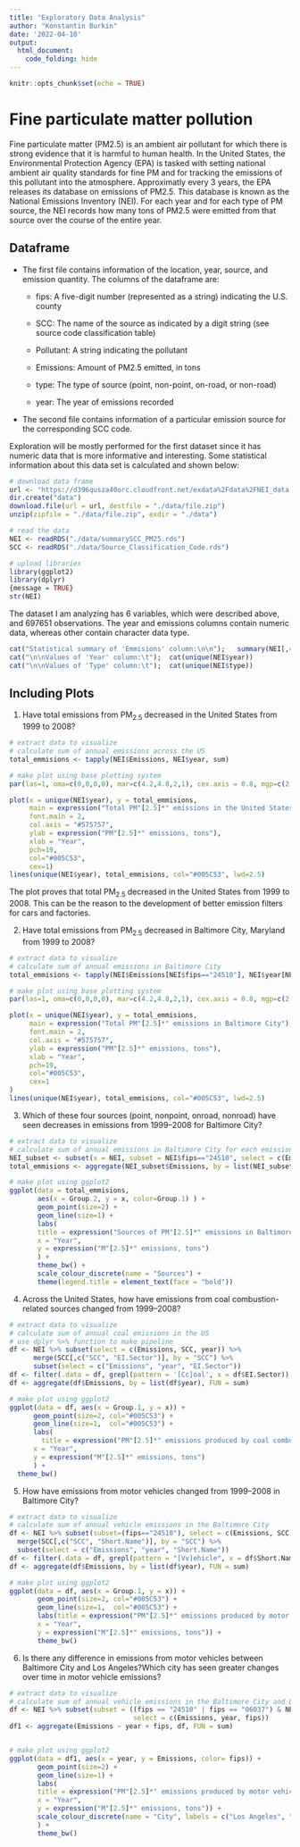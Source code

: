 ```yaml
---
title: "Exploratory Data Analysis"
author: "Konstantin Burkin"
date: '2022-04-10'
output:
  html_document:
    code_folding: hide
---
```


```r
knitr::opts_chunk$set(echo = TRUE)
```

# **Fine particulate matter pollution**

Fine particulate matter (PM2.5) is an ambient air pollutant for which there is strong evidence that it is harmful to human health. In the United States, the Environmental Protection Agency (EPA) is tasked with setting national ambient air quality standards for fine PM and for tracking the emissions of this pollutant into the atmosphere. Approximatly every 3 years, the EPA releases its database on emissions of PM2.5. This database is known as the National Emissions Inventory (NEI). For each year and for each type of PM source, the NEI records how many tons of PM2.5 were emitted from that source over the course of the entire year.

## Dataframe

-   The first file contains information of the location, year, source, and emission quantity. The columns of the dataframe are:

    -   fips: A five-digit number (represented as a string) indicating the U.S. county

    -   SCC: The name of the source as indicated by a digit string (see source code classification table)

    -   Pollutant: A string indicating the pollutant

    -   Emissions: Amount of PM2.5 emitted, in tons

    -   type: The type of source (point, non-point, on-road, or non-road)

    -   year: The year of emissions recorded

-   The second file contains information of a particular emission source for the corresponding SCC code.

Exploration will be mostly performed for the first dataset since it has numeric data that is more informative and interesting. Some statistical information about this data set is calculated and shown below:

```r
# download data frame
url <- "https://d396qusza40orc.cloudfront.net/exdata%2Fdata%2FNEI_data.zip"
dir.create("data")
download.file(url = url, destfile = "./data/file.zip")
unzip(zipfile = "./data/file.zip", exdir = "./data")

# read the data
NEI <- readRDS("./data/summarySCC_PM25.rds")
SCC <- readRDS("./data/Source_Classification_Code.rds")

# upload libraries
library(ggplot2)
library(dplyr)
{message = TRUE}
str(NEI)
```

The dataset I am analyzing has 6 variables, which were described above, and 697651 observations. The year and emissions columns contain numeric data, whereas other contain character data type.

```r
cat("Statistical summary of 'Emmisions' column:\n\n");   summary(NEI[,4])
cat("\n\nValues of 'Year' column:\t");  cat(unique(NEI$year))
cat("\n\nValues of 'Type' column:\t");  cat(unique(NEI$type))
```

## Including Plots

1.  Have total emissions from PM~2.5~ decreased in the United States from 1999 to 2008?

```r
# extract data to visualize
# calculate sum of annual emissions across the US
total_emmisions <- tapply(NEI$Emissions, NEI$year, sum)

# make plot using base plotting system
par(las=1, oma=c(0,0,0,0), mar=c(4.2,4.8,2,1), cex.axis = 0.8, mgp=c(2.7,0.7,0))

plot(x = unique(NEI$year), y = total_emmisions,
     main = expression("Total PM"[2.5]*" emissions in the United States"),
     font.main = 2,
     col.axis = "#575757",
     ylab = expression("PM"[2.5]*" emissions, tons"),
     xlab = "Year",
     pch=19,
     col="#005C53",
     cex=1)
lines(unique(NEI$year), total_emmisions, col="#005C53", lwd=2.5)
```

The plot proves that total PM~2.5~ decreased in the United States from 1999 to 2008. This can be the reason to the development of better emission filters for cars and factories.

2.  Have total emissions from PM~2.5~ decreased in Baltimore City, Maryland from 1999 to 2008?

```r
# extract data to visualize
# calculate sum of annual emissions in Baltimore City
total_emmisions <- tapply(NEI$Emissions[NEI$fips=="24510"], NEI$year[NEI$fips=="24510"], sum)

# make plot using base plotting system
par(las=1, oma=c(0,0,0,0), mar=c(4.2,4.8,2,1), cex.axis = 0.8, mgp=c(2.7,0.7,0))

plot(x = unique(NEI$year), y = total_emmisions,
     main = expression("Total PM"[2.5]*" emissions in Baltimore City"),
     font.main = 2,
     col.axis = "#575757",
     ylab = expression("PM"[2.5]*" emissions, tons"),
     xlab = "Year",
     pch=19,
     col="#005C53",
     cex=1
)
lines(unique(NEI$year), total_emmisions, col="#005C53", lwd=2.5)
```

3.  Which of these four sources (point, nonpoint, onroad, nonroad) have seen decreases in emissions from 1999--2008 for Baltimore City?

```r
# extract data to visualize
# calculate sum of annual emissions in Baltimore City for each emission source
NEI_subset <- subset(x = NEI, subset = NEI$fips=="24510", select = c(Emissions, type, year))
total_emmisions <- aggregate(NEI_subset$Emissions, by = list(NEI_subset$type, NEI_subset$year), FUN = sum)

# make plot using ggplot2
ggplot(data = total_emmisions, 
       aes(x = Group.2, y = x, color=Group.1) ) +
       geom_point(size=2) + 
       geom_line(size=1) +
       labs(
       title = expression("Sources of PM"[2.5]*" emissions in Baltimore City"), 
       x = "Year",
       y = expression("M"[2.5]*" emissions, tons")
       ) +
       theme_bw() +
       scale_colour_discrete(name = "Sources") +
       theme(legend.title = element_text(face = "bold"))
```

4.  Across the United States, how have emissions from coal combustion-related sources changed from 1999--2008?

```r
# extract data to visualize
# calculate sum of annual coal emissions in the US
# use dplyr %>% function to make pipeline
df <- NEI %>% subset(select = c(Emissions, SCC, year)) %>% 
      merge(SCC[,c("SCC", "EI.Sector")], by = "SCC") %>%
      subset(select = c("Emissions", "year", "EI.Sector"))
df <- filter(.data = df, grepl(pattern = '[Cc]oal', x = df$EI.Sector)) 
df <- aggregate(df$Emissions, by = list(df$year), FUN = sum)

# make plot using ggplot2
ggplot(data = df, aes(x = Group.1, y = x)) +
      geom_point(size=2, col="#005C53") + 
      geom_line(size=1,  col="#005C53") +
      labs(
        title = expression("PM"[2.5]*" emissions produced by coal combustion in the United States"), 
      x = "Year",
      y = expression("M"[2.5]*" emissions, tons")
      ) +
  theme_bw() 
```

5.  How have emissions from motor vehicles changed from 1999--2008 in Baltimore City?

```r
# extract data to visualize
# calculate sum of annual vehicle emissions in the Baltimore City
df <- NEI %>% subset(subset=(fips=="24510"), select = c(Emissions, SCC, year)) %>% 
  merge(SCC[,c("SCC", "Short.Name")], by = "SCC") %>%
  subset(select = c("Emissions", "year", "Short.Name"))
df <- filter(.data = df, grepl(pattern = "[Vv]ehicle", x = df$Short.Name)) 
df <- aggregate(df$Emissions, by = list(df$year), FUN = sum)

# make plot using ggplot2
ggplot(data = df, aes(x = Group.1, y = x)) +
       geom_point(size=2, col="#005C53") + 
       geom_line(size=1,  col="#005C53") +
       labs(title = expression("PM"[2.5]*" emissions produced by motor vehicles in Baltimore City"), 
       x = "Year",
       y = expression("M"[2.5]*" emissions, tons")) +
       theme_bw() 
```

6.  Is there any difference in emissions from motor vehicles between Baltimore City and Los Angeles?Which city has seen greater changes over time in motor vehicle emissions?

```r
# extract data to visualize
# calculate sum of annual vehicle emissions in the Baltimore City and Los Angeles
df <- NEI %>% subset(subset = ((fips == "24510" | fips == "06037") & NEI$type == "ON-ROAD"), 
                               select = c(Emissions, year, fips))
df1 <- aggregate(Emissions ~ year + fips, df, FUN = sum)


# make plot using ggplot2
ggplot(data = df1, aes(x = year, y = Emissions, color= fips)) +
       geom_point(size=2) + 
       geom_line(size=1) +
       labs(
       title = expression("PM"[2.5]*" emissions produced by motor vehicles"), 
       x = "Year",
       y = expression("M"[2.5]*" emissions, tons")) + 
       scale_colour_discrete(name = "City", labels = c("Los Angeles", "Baltimore")
       ) +
       theme_bw() 
```
